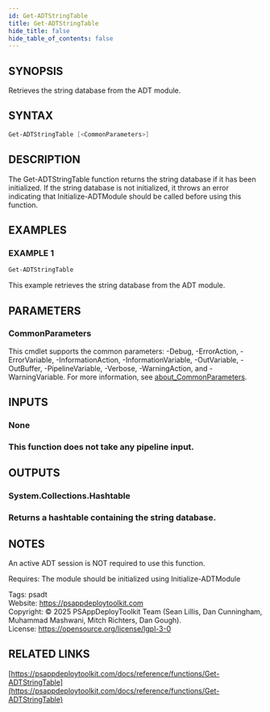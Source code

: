 ```yaml
---
id: Get-ADTStringTable
title: Get-ADTStringTable
hide_title: false
hide_table_of_contents: false
---
```


## SYNOPSIS

Retrieves the string database from the ADT module.

## SYNTAX

```powershell
Get-ADTStringTable [<CommonParameters>]
```

## DESCRIPTION

The Get-ADTStringTable function returns the string database if it has been initialized.
If the string database is not initialized, it throws an error indicating that Initialize-ADTModule should be called before using this function.

## EXAMPLES

### EXAMPLE 1

```powershell
Get-ADTStringTable
```

This example retrieves the string database from the ADT module.

## PARAMETERS

### CommonParameters

This cmdlet supports the common parameters: -Debug, -ErrorAction, -ErrorVariable, -InformationAction, -InformationVariable, -OutVariable, -OutBuffer, -PipelineVariable, -Verbose, -WarningAction, and -WarningVariable. For more information, see [about_CommonParameters](http://go.microsoft.com/fwlink/?LinkID=113216).

## INPUTS

### None

### This function does not take any pipeline input.
## OUTPUTS

### System.Collections.Hashtable

### Returns a hashtable containing the string database.
## NOTES
An active ADT session is NOT required to use this function.

Requires: The module should be initialized using Initialize-ADTModule

Tags: psadt<br />
Website: https://psappdeploytoolkit.com<br />
Copyright: © 2025 PSAppDeployToolkit Team (Sean Lillis, Dan Cunningham, Muhammad Mashwani, Mitch Richters, Dan Gough).<br />
License: https://opensource.org/license/lgpl-3-0

## RELATED LINKS

[https://psappdeploytoolkit.com/docs/reference/functions/Get-ADTStringTable](https://psappdeploytoolkit.com/docs/reference/functions/Get-ADTStringTable)
